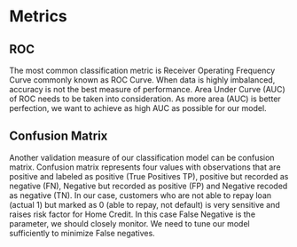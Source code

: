 # Metrics

## ROC 

The most common classification metric is Receiver Operating Frequency Curve commonly known as ROC Curve. When data is highly imbalanced, accuracy is not the best measure of performance. Area Under Curve (AUC) of ROC needs to be taken into consideration. As more area (AUC) is better perfection, we want to achieve as high AUC as possible for our model.

## Confusion Matrix 

Another validation measure of our classification model can be confusion matrix. Confusion matrix represents four values with observations that are positive and labeled as positive (True Positives TP), positive but recorded as negative (FN), Negative but recorded as positive (FP) and Negative recoded as negative (TN). In our case, customers who are not able to repay loan (actual 1) but marked as 0 (able to repay, not default) is very sensitive and raises risk factor for Home Credit. In this case False Negative is the parameter, we should closely monitor. We need to tune our model sufficiently to minimize False negatives.

